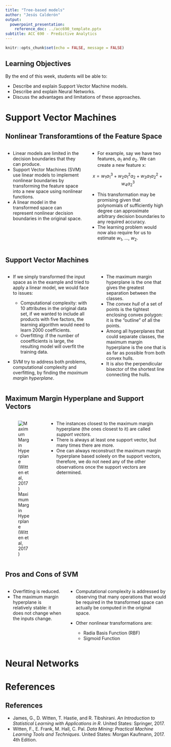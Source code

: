```yaml
---
title: "Tree-based models"
author: "Jesús Calderón"
output:
  powerpoint_presentation:
    reference_doc: ../acc690_template.pptx
subtitle: ACC 690 - Predictive Analytics
---
```


```r
knitr::opts_chunk$set(echo = FALSE, message = FALSE)
```

## Learning Objectives

By the end of this week, students will be able to:

+ Describe and explain Support Vector Machine models.
+ Describe and explain Neural Networks.
+ Discuss the advantages and limitations of these approaches.


# Support Vector Machines

## Nonlinear Transforamtions of the Feature Space

::::::{.columns}
:::{.column}

+ Linear models are limited in the decision boundaries that they can produce.
+ Support Vector Machines (SVM) use linear models to implement nonlinear boundaries by transforming the feature space into a new space using nonlinear functions.
+ A linear model in the transformed space can represent nonlinear decision boundaries in the original space.
::: 
:::{.column}

+ For example, say we have two features, $a_1$ and $a_2$. We can create a new feature x:

$$ 
x = w_1a_1^3 + w_2a_1^2a_2 + w_3a_1a_2^2 + w_4a_2^3
$$

+ This transformation may be promising given that polynomials of sufficiently high degree can approximate arbitrary decision boundaries to any required accuracy.
+ The learning problem would now also require for us to estimate $w_1$, ..., $w_2$.

:::
::::::


## Support Vector Machines

::::::{.columns}
:::{.column}

+ If we simply transformed the input space as in the example and tried to apply a linear model, we would face to issues:

  * Computational complexity: with 10 attributes in the original data set, if we wanted to include all products with five factors, the learning algorithm would need to learn 2000 coefficients.
  * Overfitting: if the number of cooefficients is large, the resulting model will overfit the training data.

+ SVM try to address both problems, computational complexity and overfitting, by finding the *maximum margin hyperplane*.

::: 
:::{.column}

+ The maximum margin hyperplane is the one that gives the greatest separation between the classes. 
+ The *convex hull* of a set of points is the tightest enclosing convex polygon: it is the "outline" of all the points.
+ Among all hyperplanes that could separate classes, the maximum margin hyperplane is the one that is as far as possible from both convex hulls.
+ It is also the perpendicular bisector of the shortest line connecting the hulls.

:::
::::::


## Maximum Margin Hyperplane and Support Vectors

::::::{.columns}
:::{.column}

![Maximum Margin Hyperplane (Witten et al, 2017)](./img/svm_margin.png)

:::
:::{.column}

+ The instances closest to the maximum margin hyperplane (the ones closest to it) are called *support vectors*.
+ There is always at least one support vector, but many times there are more.
+ One can always reconstruct the maximum margin hyperplane based soleely on the support vectors, therefore, we do not need any of the other observations once the support vectors are determined.

:::
::::::


## Pros and Cons of SVM

::::::{.columns}
:::{.column}

+ Overfitting is reduced. 
+ The maximum margin hyperplane is relatively stable: it does not change when the inputs change.

:::
:::{.column}

+ Computational complexity is addressed by observing that many operations that would be required in the transformed space can actually be computed in the original space. 
+ Other nonlinear transformations are:

  * Radia Basis Function (RBF)
  * Sigmoid Function
:::
::::::

# Neural Networks



# References

## References

+ James, G., D. Witten, T. Hastie, and R. Tibshirani. *An Introduction to Statistical Learning with Applications in R*. United States: Springer, 2017.
+ Witten, F., E. Frank, M. Hall, C. Pal. *Data Mining: Practical Machine Learning Tools and Techniques*. United States: Morgan Kaufmann, 2017. 4th Edition.  
